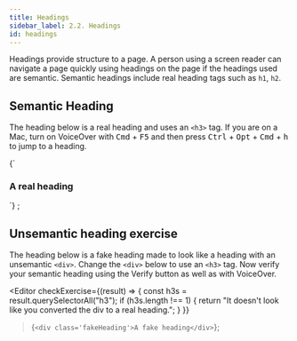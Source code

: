 ```yaml
---
title: Headings
sidebar_label: 2.2. Headings
id: headings
---
```


Headings provide structure to a page. A person using a screen reader can navigate a page quickly using headings on the page if the headings used are semantic. Semantic headings include real heading tags such as `h1`, `h2`.

## Semantic Heading

The heading below is a real heading and uses an `<h3>` tag. If you are on a Mac, turn on VoiceOver with <kbd>Cmd</kbd> + <kbd>F5</kbd> and then press <kbd>Ctrl</kbd> + <kbd>Opt</kbd> + <kbd>Cmd</kbd> + <kbd>h</kbd> to jump to a heading.

<Editor>
  {`<h3>
  A real heading
</h3>`}
</Editor>;

## Unsemantic heading exercise

The heading below is a fake heading made to look like a heading with an unsemantic `<div>`. Change the `<div>` below to use an `<h3>` tag. Now verify your semantic heading using the Verify button as well as with VoiceOver.

<Editor
  checkExercise={(result) => {
    const h3s = result.querySelectorAll("h3");
    if (h3s.length !== 1) {
      return "It doesn't look like you converted the div to a real heading.";
    }
  }}
>{`<div class='fakeHeading'>A fake heading</div>`}</Editor>;
